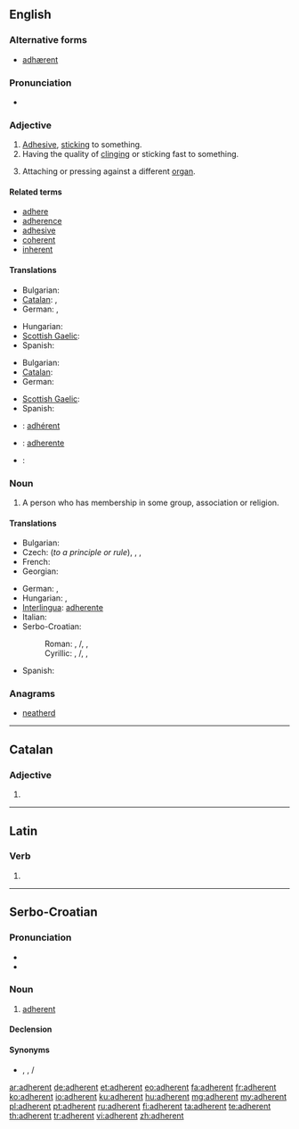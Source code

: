 ==English==

===Alternative forms===
* [[adhærent]] {{qualifier|archaic}}

===Pronunciation===
* {{audio|en-us-adherent.ogg|Audio (US)}}

===Adjective===
{{en-adj}}

# [[adhesive|Adhesive]], [[stick]]ing to something.
# Having the quality of [[cling]]ing or sticking fast to something.
# {{botany}} Attaching or pressing against a different [[organ]].

====Related terms====
* [[adhere]]
* [[adherence]]
* [[adhesive]]
* [[coherent]]
* [[inherent]]

====Translations====
{{trans-top|adhesive}}
* Bulgarian: {{t+|bg|лепкав}}
* [[Catalan]]: {{t-|ca|adherent|m|f}}, {{t-|ca|adhesiu}}
* German: {{t-|de|klebend}},  {{t-|de|anhaftend}}
{{trans-mid}}
* Hungarian: {{t+|hu|ragadós}}
* [[Scottish Gaelic]]: {{t-|gd|leanmhainn|xs=Scottish Gaelic}}
* Spanish: {{t+|es|adhesivo}}
{{trans-bottom}}

{{trans-top|that has the quality of clinging}}
* Bulgarian: {{t+|bg|прилепнал}}
* [[Catalan]]: {{t-|ca|adherent|m|f}}
* German: {{t-|de|anhängend}}
{{trans-mid}}
* [[Scottish Gaelic]]: {{t-|gd|leanmhainn|xs=Scottish Gaelic}}
* Spanish: {{t-|es|adherente}}
{{trans-bottom}}

{{checktrans-top}}
* {{ttbc|fr}}: [[adhérent]]
* {{ttbc|ia}}: [[adherente]]
{{trans-mid}}
* {{ttbc|it}}: {{t+|it|aderente}}
{{trans-bottom}}

===Noun===
{{en-noun}}

# A person who has membership in some group, association or religion.

====Translations====
{{trans-top|a person who has membership in some group}}
* Bulgarian: {{t+|bg|привърженик}}
* Czech: {{t-|cs|příznivec|m}} (''to a principle or rule''), {{t-|cs|stoupenec|m}}, {{t+|cs|člen}}, {{t-|cs|přívrženec|m}}
* French: {{t+|fr|adhérent}}
* Georgian: {{t-|ka|მომხრე|tr=momkhre|sc=Geor}}
{{trans-mid}}
* German: {{t+|de|Mitglied|n}}, {{t+|de|Anhänger|m}}
* Hungarian: {{t+|hu|tag}}, {{t+|hu|követő}}
* [[Interlingua]]: [[adherente]]
* Italian: {{t+|it|aderente}}
* Serbo-Croatian:
*: Roman: {{t-|sh|adherent|m|alt=adhèrent}}, {{t-|sh|sledbenik|m|alt=slȅdbenīk}}/{{t-|sh|sljedbenik|m|alt=sljȅdbenīk}}, {{t-|sh|pristalica|m|f|alt=prìstalica}}, {{t-|sh|pristaša|m|alt=prȉstaša}}
*: Cyrillic: {{t-|sh|адхерент|m|alt=адхѐрент|sc=Cyrl}}, {{t-|sh|следбеник|m|alt=сле̏дбенӣк|sc=Cyrl}}/{{t-|sh|сљедбеник|m|alt=сље̏дбенӣк|sc=Cyrl}}, {{t-|sh|присталица|m|f|alt=прѝсталица|sc=Cyrl}}, {{t-|sh|присташа|m|alt=при̏сташа|sc=Cyrl}}
* Spanish: {{t-|es|adherente|m}}
{{trans-bottom}}

===Anagrams===
* [[neatherd#English|neatherd]]

----

==Catalan==

===Adjective===
{{ca-adj|f=adherent|fpl=adherents}}

# {{l|en|adherent}}

----

==Latin==

===Verb===
{{la-verb-form|adhērent}}

# {{conjugation of|adhereo|adhēreō|3|p|pres|act|ind|lang=la}}

----

==Serbo-Croatian==

===Pronunciation===
* {{IPA|/adxěrent/|lang=sh}}
* {{hyphenation|ad|he|rent}}

===Noun===
{{sh-noun|g=m|head=adhèrent|r|адхерент|адхѐрент}}

# [[#English|adherent]]

====Declension====
{{sh-decl-noun
|adhèrent|adherenti
|adherenta|adhèrenātā
|adherentu|adherentima
|adherenta|adherente
|adherente|adherenti
|adherentu|adherentima
|adherentom|adherentima
}}

====Synonyms====
* {{sense|follower}} {{l|sh|pristalica|prìstalica}}, {{l|sh|pristaša|prȉstaša}}, {{l|sh|sledbenik|slȅdbenīk}}/{{l|sh|sljedbenik|sljȅdbenīk}}

[[ar:adherent]]
[[de:adherent]]
[[et:adherent]]
[[eo:adherent]]
[[fa:adherent]]
[[fr:adherent]]
[[ko:adherent]]
[[io:adherent]]
[[ku:adherent]]
[[hu:adherent]]
[[mg:adherent]]
[[my:adherent]]
[[pl:adherent]]
[[pt:adherent]]
[[ru:adherent]]
[[fi:adherent]]
[[ta:adherent]]
[[te:adherent]]
[[th:adherent]]
[[tr:adherent]]
[[vi:adherent]]
[[zh:adherent]]
